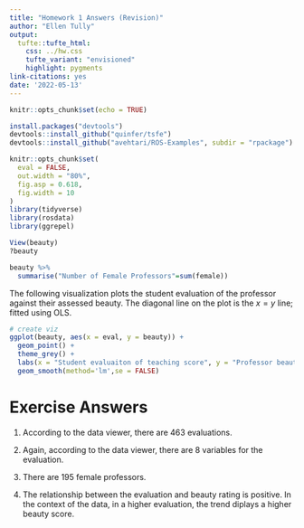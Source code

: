 ```yaml
---
title: "Homework 1 Answers (Revision)"
author: "Ellen Tully"
output: 
  tufte::tufte_html:
    css: ../hw.css
    tufte_variant: "envisioned"
    highlight: pygments
link-citations: yes
date: '2022-05-13'
---
```


```r
knitr::opts_chunk$set(echo = TRUE)
```

```r
install.packages("devtools")
devtools::install_github("quinfer/tsfe")
devtools::install_github("avehtari/ROS-Examples", subdir = "rpackage")
```

```r
knitr::opts_chunk$set(
  eval = FALSE,
  out.width = "80%",
  fig.asp = 0.618,
  fig.width = 10
)
library(tidyverse)
library(rosdata)
library(ggrepel)
```

```r
View(beauty)
?beauty
```

```r
beauty %>%
  summarise("Number of Female Professors"=sum(female))
```

The following visualization plots the student evaluation of the professor against their assessed beauty.
The diagonal line on the plot is the $x = y$ line; fitted using OLS.

```r
# create viz
ggplot(beauty, aes(x = eval, y = beauty)) +
  geom_point() +
  theme_grey() +
  labs(x = "Student evaluaiton of teaching score", y = "Professor beauty") +
  geom_smooth(method='lm',se = FALSE)
```

# Exercise Answers

1.  According to the data viewer, there are 463 evaluations.

2.  Again, according to the data viewer, there are 8 variables for the evaluation.

3. There are 195 female professors.

4. The relationship between the evaluation and beauty rating is positive. In the context of the data, in a higher evaluation, the trend diplays a higher beauty score.
